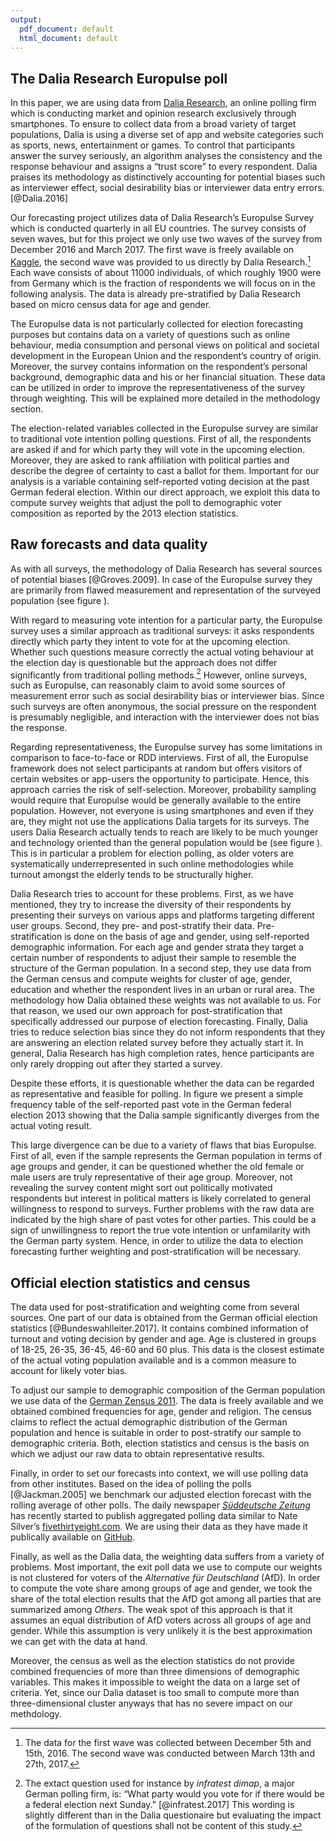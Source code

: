 ```yaml
---
output:
  pdf_document: default
  html_document: default
---
```

<!-- Data and potential biases -->


## The Dalia Research Europulse poll

In this paper, we are using data from [Dalia Research](https://daliaresearch.com/), an online polling firm which is conducting market and opinion research exclusively through smartphones. To ensure to collect data from a broad variety of target populations, Dalia is using a diverse set of app and website categories such as sports, news, entertainment or games. To control that participants answer the survey seriously, an algorithm analyses the consistency and the response behaviour and assigns a "trust score" to every respondent. Dalia praises its methodology as distinctively accounting for potential biases such as interviewer effect, social desirability bias or interviewer data entry errors. [@Dalia.2016] 

Our forecasting project utilizes data of Dalia Research's Europulse Survey which is conducted quarterly in all EU countries. The survey consists of seven waves, but for this project we only use two waves of the survey from December 2016 and March 2017. The first wave is freely available on [Kaggle](https://www.kaggle.com/daliaresearch/trump-effect), the second wave was provided to us directly by Dalia Research.^[The data for the first wave was collected between December 5th and 15th, 2016. The second wave was conducted between March 13th and 27th, 2017.] Each wave consists of about 11000 individuals, of which roughly 1900 were from Germany which is the fraction of respondents we will focus on in the following analysis. The data is already pre-stratified by Dalia Research based on micro census data for age and gender.

The Europulse data is not particularly collected for election forecasting purposes but contains data on a variety of questions such as online behaviour, media consumption and personal views on political and societal development in the European Union and the respondent's country of origin. Moreover, the survey contains information on the respondent's personal background, demographic data and his or her financial situation. These data can be utilized in order to improve the representativeness of the survey through weighting. This will be explained more detailed in the methodology section.

The election-related variables collected in the Europulse survey are similar to traditional vote intention polling questions. First of all, the respondents are asked if and for which party they will vote in the upcoming election. Moreover, they are asked to rank affiliation with political parties and describe the degree of certainty to cast a ballot for them. Important for our analysis is a variable containing self-reported voting decision at the past German federal election. Within our direct approach, we exploit this data to compute survey weights that adjust the poll to demographic voter composition as reported by the 2013 election statistics.


## Raw forecasts and data quality

As with all surveys, the methodology of Dalia Research has several sources of potential biases [@Groves.2009]. In case of the Europulse survey they are primarily from flawed measurement and representation of the surveyed population (see figure \ref{fig:error}).

\begin{figure}[ht]
  \centering
  \includegraphics[width=5in]{./Grafiken/SourcesOfSurveyError}
  \caption{Potential sources of survey error} \label{fig:error}
\end{figure}

<!-- measurement error -->
With regard to measuring vote intention for a particular party, the Europulse survey uses a similar approach as traditional surveys: it asks respondents directly which party they intent to vote for at the upcoming election. Whether such questions measure correctly the actual voting behaviour at the election day is questionable but the approach does not differ significantly from traditional polling methods.^[The extact question used for instance by _infratest dimap_, a major German polling firm, is: "What party would you vote for if there would be a federal election next Sunday." [@infratest.2017] This wording is slightly different than in the Dalia questionaire but evaluating the impact of the formulation of questions shall not be content of this study.] However, online surveys, such as Europulse, can reasonably claim to avoid some sources of measurement error such as social desirability bias or interviewer bias. Since such surveys are often anonymous, the social pressure on the respondent is presumably negligible, and interaction with the interviewer does not bias the response.

<!-- representativeness: Self-selection bias and sampling error --> 
Regarding representativeness, the Europulse survey has some limitations in comparison to face-to-face or RDD interviews. First of all, the Europulse framework does not select participants at random but offers visitors of certain websites or app-users the opportunity to participate. Hence, this approach carries the risk of self-selection. Moreover, probability sampling would require that Europulse would be generally available to the entire population. However, not everyone is using smartphones and even if they are, they might not use the applications Dalia targets for its surveys. The users Dalia Research actually tends to reach are likely to be much younger and technology oriented than the general population would be (see figure \ref{fig:voter}). This is in particular a problem for election polling, as older voters are systematically underrepresented in such online methodologies while turnout amongst the elderly tends to be structurally higher.

\begin{figure}[!tbp]
  \centering
  \subfloat[Internet usage by   age]{\includegraphics[width=0.45\textwidth]{./Grafiken/InternetnutzerAlter.png}}
\hspace{0.05\textwidth}
  \subfloat[Voter turnout by age]{\includegraphics[width=0.45\textwidth]{./Grafiken/WahlbeteiligungAlter.png}}
  \caption{Internet usage and turnout by age} \label{fig:voter}
\end{figure}

<!-- Dalia response -->
Dalia Research tries to account for these problems. First, as we have mentioned, they try to increase the diversity of their respondents by presenting their surveys on various apps and platforms targeting different user groups. Second, they pre- and post-stratify their data. Pre-stratification is done on the basis of age and gender, using self-reported demographic information. For each age and gender strata they target a certain number of respondents to adjust their sample to resemble the structure of the German population. In a second step, they use data from the German census and compute weights for cluster of age, gender, education and whether the respondent lives in an urban or rural area. The methodology how Dalia obtained these weights was not available to us. For that reason, we used our own approach for post-stratification that specifically addressed our purpose of election forecasting. Finally, Dalia tries to reduce selection bias since they do not inform respondents that they are answering an election related survey before they actually start it. In general, Dalia Research has high completion rates, hence participants are only rarely dropping out after they started a survey.

Despite these efforts, it is questionable whether the data can be regarded as representative and feasible for polling. In figure \ref{fig:actvote} we present a simple frequency table of the self-reported past vote in the German federal election 2013 showing that the Dalia sample significantly diverges from the actual voting result.

<!-- raw data graphics --->
\begin{figure}[ht]
  \centering
  \includegraphics[width=0.8\textwidth]{./Grafiken/LastVoteActualVote.png}
  \caption{Self-reported vote and actual result 2013} \label{fig:actvote}
\end{figure}

<!--
discuss here high share for others as suggested by Simon

And interpret the raw forecast a little bit more in general; not just displaying them
--->

This large divergence can be due to a variety of flaws that bias Europulse. First of all, even if the sample represents the German population in terms of age groups and gender, it can be questioned whether the old female or male users are truly representative of their age group. Moreover, not revealing the survey content might sort out politically motivated respondents but interest in political matters is likely correlated to general willingness to respond to surveys. Further problems with the raw data are indicated by the high share of past votes for other parties. This could be a sign of unwillingness to report the true vote intention or unfamilarity with the German party system. Hence, in order to utilize the data to election forecasting further weighting and post-stratification will be necessary.
 
## Official election statistics and census

The data used for post-stratification and weighting come from several sources. One part of our data is obtained from the German official election statistics [@Bundeswahlleiter.2017]. It contains combined information of turnout and voting decision by gender and age. Age is clustered in groups of 18-25, 26-35, 36-45, 46-60 and 60 plus. This data is the closest estimate of the actual voting population available and is a common measure to account for likely voter bias.

To adjust our sample to demographic composition of the German population we use data of the [German Zensus 2011](https://www.zensus2011.de/DE/Home/home_node.html). The data is freely available and we obtained combined frequencies for age, gender and religion. The census claims to reflect the actual demographic distribution of the German population and hence is suitable in order to post-stratify our sample to demographic criteria. Both, election statistics and census is the basis on which we adjust our raw data to obtain representative results.

<!-- benchmark data -->
Finally, in order to set our forecasts into context, we will use polling data from other institutes. Based on the idea of polling the polls [@Jackman.2005] we benchmark our adjusted election forecast with the rolling average of other polls. The daily newspaper *[Süddeutsche Zeitung](http://www.sueddeutsche.de/politik/bundestagswahl-wie-wir-ueber-umfragen-berichten-1.3440233)* has recently started to publish aggregated polling data similar to Nate Silver's [fivethirtyeight.com](https://projects.fivethirtyeight.com/2016-election-forecast/). We are using their data as they have made it publically available on [GitHub](https://github.com/sueddeutsche).

<!-- put here other data shortcommings of the weighting data -->
Finally, as well as the Dalia data, the weighting data suffers from a variety of problems. Most important, the exit poll data we use to compute our weights is not clustered for voters of the *Alternative für Deutschland* (AfD). In order to compute the vote share among groups of age and gender, we took the share of the total election results that the AfD got among all parties that are summarized among *Others*. The weak spot of this approach is that it assumes an equal distribution of AfD voters across all groups of age and gender. While this assumption is very unlikely it is the best approximation we can get with the data at hand. 

Moreover, the census as well as the election statistics do not provide combined frequencies of more than three dimensions of demographic variables. This makes it impossible to weight the data on a large set of criteria. Yet, since our Dalia dataset is too small to compute more than three-dimensional cluster anyways that has no severe impact on our methdology.